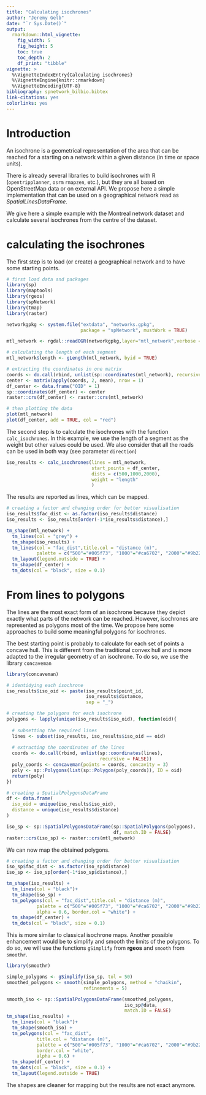 ```yaml
---
title: "Calculating isochrones"
author: "Jeremy Gelb"
date: "`r Sys.Date()`"
output:
  rmarkdown::html_vignette:
    fig_width: 5
    fig_height: 5
    toc: true
    toc_depth: 2
    df_print: "tibble"
vignette: >
  %\VignetteIndexEntry{Calculating isochrones}
  %\VignetteEngine{knitr::rmarkdown}
  %\VignetteEncoding{UTF-8}
bibliography: spnetwork_bilbio.bibtex
link-citations: yes
colorlinks: yes
---
```


# Introduction

An isochrone is a geometrical representation of the area that can be reached for a starting on a network within a given distance (in time or space units).

There is already several libraries to build isochrones with R (`opentripplanner`, `osrm` `rmapzen`, etc.), but they are all based on OpenStreetMap data or on external API. We propose here a simple implementation that can be used on a geographical network read as *SpatialLinesDataFrame*.

We give here a simple example with the Montreal network dataset and calculate several isochrones from the centre of the dataset.

# calculating the isochrones

The first step is to load (or create) a geographical network and to have some starting points.

```r
# first load data and packages
library(sp)
library(maptools)
library(rgeos)
library(spNetwork)
library(tmap)
library(raster)

networkgpkg <- system.file("extdata", "networks.gpkg",
                           package = "spNetwork", mustWork = TRUE)

mtl_network <- rgdal::readOGR(networkgpkg,layer="mtl_network",verbose = FALSE)

# calculating the length of each segment
mtl_network$length <- gLength(mtl_network, byid = TRUE)

# extracting the coordinates in one matrix
coords <- do.call(rbind, unlist(sp::coordinates(mtl_network), recursive = FALSE))
center <- matrix(apply(coords, 2, mean), nrow = 1)
df_center <- data.frame("OID" = 1)
sp::coordinates(df_center) <- center
raster::crs(df_center) <- raster::crs(mtl_network)

# then plotting the data
plot(mtl_network)
plot(df_center, add = TRUE, col = "red")
```

The second step is to calculate the isochrones with the function `calc_isochrones`. In this example, we use the length of a segment as the weight but other values could be used. We also consider that all the roads can be used in both way (see parameter `direction`)

```r
iso_results <- calc_isochrones(lines = mtl_network,
                               start_points = df_center,
                               dists = c(500,1000,2000),
                               weight = "length"
                               )

```

The results are reported as lines, which can be mapped.

```r
# creating a factor and changing order for better visualisation
iso_results$fac_dist <- as.factor(iso_results$distance)
iso_results <- iso_results[order(-1*iso_results$distance),]

tm_shape(mtl_network) + 
  tm_lines(col = "grey") +
  tm_shape(iso_results) + 
  tm_lines(col = "fac_dist",title.col = "distance (m)",
           palette = c("500"="#005f73", "1000"="#ca6702", "2000"="#9b2226"))+
  tm_layout(legend.outside = TRUE) + 
  tm_shape(df_center) + 
  tm_dots(col = "black", size = 0.1)

```


# From lines to polygons

The lines are the most exact form of an isochrone because they depict exactly what parts of the network can be reached. However, isochrones are represented as polygons most of the time. We propose here some approaches to build some meaningful polygons for isochrones.

The best starting point is probably to calculate for each set of points a concave hull. This is different from the traditional convex hull and is more adapted to the irregular geometry of an isochrone. To do so, we use the library `concaveman`

```r
library(concaveman)

# identidying each isochrone
iso_results$iso_oid <- paste(iso_results$point_id,
                             iso_results$distance,
                             sep = "_")

# creating the polygons for each isochrone
polygons <- lapply(unique(iso_results$iso_oid), function(oid){
  
  # subsetting the required lines
  lines <- subset(iso_results, iso_results$iso_oid == oid)
  
  # extracting the coordinates of the lines
  coords <- do.call(rbind, unlist(sp::coordinates(lines),
                                  recursive = FALSE))
  poly_coords <- concaveman(points = coords, concavity = 3)
  poly <- sp::Polygons(list(sp::Polygon(poly_coords)), ID = oid)
  return(poly)
})

# creating a SpatialPolygonsDataFrame
df <- data.frame(
  iso_oid = unique(iso_results$iso_oid),
  distance = unique(iso_results$distance)
)

iso_sp <- sp::SpatialPolygonsDataFrame(sp::SpatialPolygons(polygons),
                                       df, match.ID = FALSE)
raster::crs(iso_sp) <- raster::crs(mtl_network)
```

We can now map the obtained polygons.

```r
# creating a factor and changing order for better visualisation
iso_sp$fac_dist <- as.factor(iso_sp$distance)
iso_sp <- iso_sp[order(-1*iso_sp$distance),]

tm_shape(iso_results) + 
  tm_lines(col = "black")+
  tm_shape(iso_sp) + 
  tm_polygons(col = "fac_dist",title.col = "distance (m)",
           palette = c("500"="#005f73", "1000"="#ca6702", "2000"="#9b2226"),
           alpha = 0.6, border.col = "white") +
  tm_shape(df_center) + 
  tm_dots(col = "black", size = 0.1)

```

This is more similar to classical isochrone maps. Another possible enhancement would be to simplify and smooth the limits of the polygons. To do so, we will use the functions `gSimplify` from **rgeos** and `smooth` from `smoothr`.

```r
library(smoothr)

simple_polygons <- gSimplify(iso_sp, tol = 50)
smoothed_polygons <- smooth(simple_polygons, method = "chaikin", 
                            refinements = 5)

smooth_iso <- sp::SpatialPolygonsDataFrame(smoothed_polygons,
                                           iso_sp@data,
                                           match.ID = FALSE)
tm_shape(iso_results) + 
  tm_lines(col = "black")+
  tm_shape(smooth_iso) +
  tm_polygons(col = "fac_dist",
           title.col = "distance (m)",
           palette = c("500"="#005f73", "1000"="#ca6702", "2000"="#9b2226"),
           border.col = "white",
           alpha = 0.6) +
  tm_shape(df_center) + 
  tm_dots(col = "black", size = 0.1) + 
  tm_layout(legend.outside = TRUE)
```

The shapes are cleaner for mapping but the results are not exact anymore.
